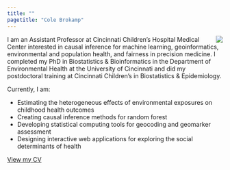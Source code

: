 ```yaml
---
title: ""
pagetitle: "Cole Brokamp"
---
```


<img src='figs/cole_circle.png' align='right' style="max-height: 250px; max-width: 250px;">

I am an Assistant Professor at Cincinnati Children's Hospital Medical Center interested in causal inference for machine learning, geoinformatics, environmental and population health, and fairness in precision medicine. I completed my PhD in Biostatistics & Bioinformatics in the Department of Environmental Health at the University of Cincinnati and did my postdoctoral training at Cincinnati Children's in Biostatistics & Epidemiology.

Currently, I am:

- Estimating the heterogeneous effects of environmental exposures on childhood health outcomes
- Creating causal inference methods for random forest
- Developing statistical computing tools for geocoding and geomarker assessment
- Designing interactive web applications for exploring the social determinants of health

[View my CV](cv.pdf)
<!-- [ORCID: 0000-0002-0289-3151](https://orcid.org/0000-0002-0289-3151) -->
